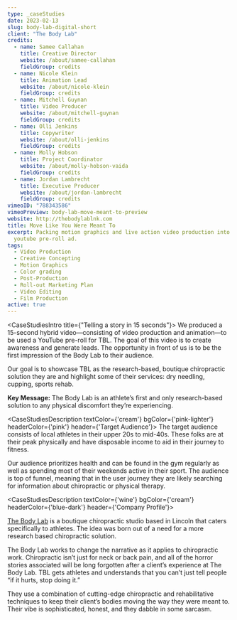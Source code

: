 ```yaml
---
type: _caseStudies
date: 2023-02-13
slug: body-lab-digital-short
client: "The Body Lab"
credits:
  - name: Samee Callahan
    title: Creative Director
    website: /about/samee-callahan
    fieldGroup: credits
  - name: Nicole Klein
    title: Animation Lead
    website: /about/nicole-klein
    fieldGroup: credits
  - name: Mitchell Guynan
    title: Video Producer
    website: /about/mitchell-guynan
    fieldGroup: credits
  - name: Olli Jenkins
    title: Copywriter 
    website: /about/olli-jenkins
    fieldGroup: credits
  - name: Molly Hobson
    title: Project Coordinator
    website: /about/molly-hobson-vaida
    fieldGroup: credits
  - name: Jordan Lambrecht
    title: Executive Producer
    website: /about/jordan-lambrecht
    fieldGroup: credits
vimeoID: "788343586"
vimeoPreview: body-lab-move-meant-to-preview
website: http://thebodylablnk.com
title: Move Like You Were Meant To
excerpt: Packing motion graphics and live action video production into a 15 second
  youtube pre-roll ad.
tags:
  - Video Production
  - Creative Concepting
  - Motion Graphics
  - Color grading
  - Post-Production
  - Roll-out Marketing Plan
  - Video Editing
  - Film Production
active: true
---
```


<CaseStudiesIntro title={"Telling a story in 15 seconds"}>
We produced a 15-second hybrid video—consisting of video production and animation—to be used a YouTube pre-roll for TBL. The goal of this video is to create awareness and generate leads. The opportunity in front of us is to be the first impression of the Body Lab to their audience. 

Our goal is to showcase TBL as the research-based, boutique chiropractic solution they are and highlight some of their services: dry needling, cupping, sports rehab.


**Key Message:** The Body Lab is an athlete’s first and only research-based solution to any physical discomfort they’re experiencing.
</CaseStudiesIntro>

<CaseStudiesDescription textColor={'cream'} bgColor={'pink-lighter'} headerColor={'pink'} header={'Target Audience'}>
The target audience consists of local athletes in their upper 20s to mid-40s. These folks are at their peak physically and have disposable income to aid in their journey to fitness. 

Our audience prioritizes health and can be found in the gym regularly as well as spending most of their weekends active in their sport. The audience is top of funnel, meaning that in the user journey they are likely searching for information about chiropractic or physical therapy. 

</CaseStudiesDescription>

<CaseStudiesDescription textColor={'wine'} bgColor={'cream'} headerColor={'blue-dark'} header={'Company Profile'}>

[The Body Lab](http://thebodylablnk.com) is a boutique chiropractic studio based in Lincoln that caters specifically to athletes. The idea was born out of a need for a more research based chiropractic solution. 

The Body Lab works to change the narrative as it applies to chiropractic work. Chiropractic isn’t just for neck or back pain, and all of the horror stories associated will be long forgotten after a client’s experience at The Body Lab. TBL gets athletes and understands that you can’t just tell people “if it hurts, stop doing it.” 

They use a combination of cutting-edge chiropractic and rehabilitative techniques to keep their client’s bodies moving the way they were meant to. Their vibe is sophisticated, honest, and they dabble in some sarcasm.

</CaseStudiesDescription>